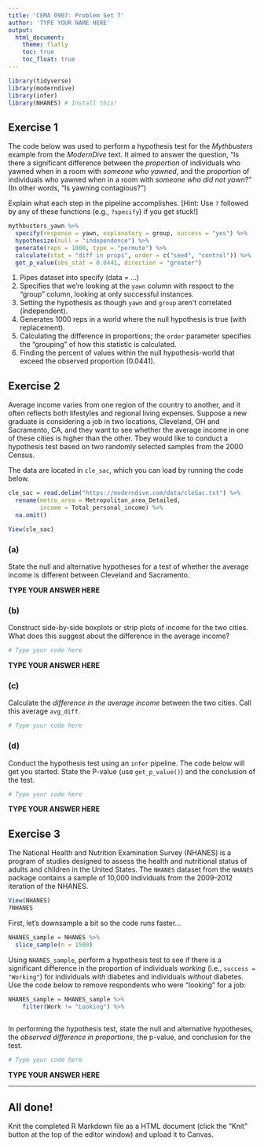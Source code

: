 ```yaml
---
title: 'CEMA 0907: Problem Set 7'
author: 'TYPE YOUR NAME HERE'
output: 
  html_document:
    theme: flatly
    toc: true
    toc_float: true
---
```


```r
library(tidyverse)
library(moderndive)
library(infer)
library(NHANES) # Install this!
```


## Exercise 1

The code below was used to perform a hypothesis test for the *Mythbusters* example from the *ModernDive* text. It aimed to answer the question, "Is there a significant difference between the *proportion* of individuals who yawned when in a room with *someone who yawned*, and the *proportion* of individuals who yawned when in a room with *someone who did not yawn*?" (In other words, "Is yawning contagious?")

Explain what each step in the pipeline accomplishes. [Hint: Use `?` followed by any of these functions (e.g., `?specify`) if you get stuck!]

```r
mythbusters_yawn %>%
  specify(response = yawn, explanatory = group, success = "yes") %>%
  hypothesize(null = "independence") %>%
  generate(reps = 1000, type = "permute") %>%
  calculate(stat = "diff in props", order = c("seed", "control")) %>%
  get_p_value(obs_stat = 0.0441, direction = "greater")
```

1. Pipes dataset into specify (data = ...)
2. Specifies that we're looking at the `yawn` column with respect to the "group" column, looking at only successful instances.
3. Setting the hypothesis as though `yawn` and `group` aren't correlated (independent).
4. Generates 1000 reps in a world where the null hypothesis is true (with replacement).
5. Calculating the difference in proportions; the `order` parameter specifies the "grouping" of how this statistic is calculated.
6. Finding the percent of values within the null hypothesis-world that exceed the observed proportion (0.0441).

## Exercise 2
Average income varies from one region of the country to another, and it often reflects both lifestyles and regional living expenses. Suppose a new graduate is considering a job in two locations, Cleveland, OH and Sacramento, CA, and they want to see whether the average income in one of these cities is higher than the other. Tbey would like to conduct a hypothesis test based on two randomly selected samples from the 2000 Census.

The data are located in `cle_sac`, which you can load by running the code below. 

```r
cle_sac = read.delim("https://moderndive.com/data/cleSac.txt") %>%
  rename(metro_area = Metropolitan_area_Detailed,
         income = Total_personal_income) %>%
  na.omit()
```

```r
View(cle_sac)
```

### (a)
State the null and alternative hypotheses for a test of whether the average income is different between Cleveland and Sacramento. 

**TYPE YOUR ANSWER HERE**

### (b)
Construct side-by-side boxplots or strip plots of income for the two cities. What does this suggest about the difference in the average income?

```r
# Type your code here

```

**TYPE YOUR ANSWER HERE**

### (c)
Calculate the *difference in the average income* between the two cities. Call this average `avg_diff`. 

```r
# Type your code here

```

### (d)
Conduct the hypothesis test using an `infer` pipeline. The code below will get you started. State the P-value (use `get_p_value()`) and the conclusion of the test. 

```r
# Type your code here
```

**TYPE YOUR ANSWER HERE**


## Exercise 3

The National Health and Nutrition Examination Survey (NHANES) is a program of studies designed to assess the health and nutritional status of adults and children in the United States. The `NHANES` dataset from the `NHANES` package contains a sample of 10,000 individuals from the 2009-2012 iteration of the NHANES. 

```r
View(NHANES)
?NHANES
```

First, let's downsample a bit so the code runs faster...

```r
NHANES_sample = NHANES %>%
  slice_sample(n = 1500)
```

Using `NHANES_sample`, perform a hypothesis test to see if there is a significant difference in the proportion of individuals *working* (i.e., `success = "Working"`) for individuals *with* diabetes and individuals *without* diabetes. Use the code below to remove respondents who were "looking" for a job:

```r
NHANES_sample = NHANES_sample %>%
    filter(Work != "Looking") %>%
    
```

In performing the hypothesis test, state the null and alternative hypotheses, the *observed difference in proportions*, the p-value, and conclusion for the test. 

```r
# Type your code here

```

**TYPE YOUR ANSWER HERE**





* * *

## All done!

Knit the completed R Markdown file as a HTML document (click the "Knit" button at the top of the editor window) and upload it to Canvas.